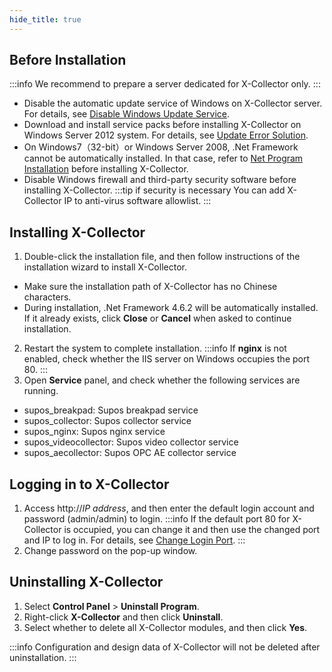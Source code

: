 ```yaml
---
hide_title: true
---
```


## Before Installation

:::info
We recommend to prepare a server dedicated for X-Collector only.
:::

- Disable the automatic update service of Windows on X-Collector server. For details, see <a href="Appendix/Disable Windows Update Service">Disable Windows Update Service</a>.
- Download and install service packs before installing X-Collector on Windows Server 2012 system. For details, see <a href="Appendix/Update Error Solution">Update Error Solution</a>.
- On Windows7（32-bit）or Windows Server 2008, .Net Framework cannot be automatically installed. In that case, refer to <a href="Appendix/Net Program Installation">Net Program Installation</a> before installing X-Collector.
- Disable Windows firewall and third-party security software before installing X-Collector.
:::tip if security is necessary
You can add X-Collector IP to anti-virus software allowlist.
:::

## Installing X-Collector

1. Double-click the installation file, and then follow instructions of the installation wizard to install X-Collector.
- Make sure the installation path of X-Collector has no Chinese characters.
- During installation, .Net Framework 4.6.2 will be automatically installed. If it already exists, click <strong>Close</strong> or <strong>Cancel</strong> when asked to continue installation.
2. Restart the system to complete installation.
:::info
If <strong>nginx</strong> is not enabled, check whether the IIS server on Windows occupies the port 80.
:::
3. Open **Service** panel, and check whether the following services are running.

<ul>
  <li>supos_breakpad: Supos breakpad service</li>
  <li>supos_collector: Supos collector service </li>
  <li>supos_nginx: Supos nginx service</li>
  <li>supos_videocollector: Supos video collector service</li>
  <li>supos_aecollector: Supos OPC AE collector service</li>
</ul>

## Logging in to X-Collector

1. Access http://<em>IP address</em>, and then enter the default login account and password (admin/admin) to login.
:::info
If the default port 80 for X-Collector is occupied, you can change it and then use the changed port and IP to log in. For details, see <a href="Appendix/Change Login Port"> Change Login Port</a>.
:::
3. Change password on the pop-up window.

## Uninstalling X-Collector

1. Select **Control Panel** > **Uninstall Program**.
2. Right-click <strong>X-Collector</strong> and then click <strong>Uninstall</strong>.
3. Select whether to delete all X-Collector modules, and then click <strong>Yes</strong>.
  
:::info
Configuration and design data of X-Collector will not be deleted after uninstallation.
:::

